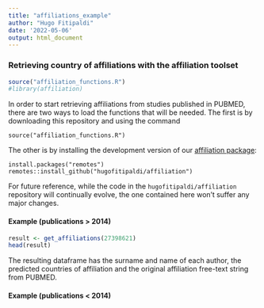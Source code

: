 ```yaml
---
title: "affiliations_example"
author: "Hugo Fitipaldi"
date: '2022-05-06'
output: html_document
---
```


### Retrieving country of affiliations with the affiliation toolset

```r
source("affiliation_functions.R")
#library(affiliation)
```

In order to start retrieving affiliations from studies published in PUBMED, there are two ways to load the functions that will be needed. The first is by downloading this repository and using the command 

```
source("affiliation_functions.R")
```

The other is by installing the development version of our <a href = https://github.com/hugofitipaldi/affiliation> affiliation package</a>:

```
install.packages("remotes")
remotes::install_github("hugofitipaldi/affiliation")
```

For future reference, while the code in the `hugofitipaldi/affiliation` repository will continually evolve, the one contained here won't suffer any major changes.   

#### Example (publications > 2014)

```r
result <- get_affiliations(27398621)
head(result)
```

The resulting dataframe has the surname and name of each author, the predicted countries of affiliation and the original affiliation free-text string from PUBMED.

#### Example (publications < 2014)
